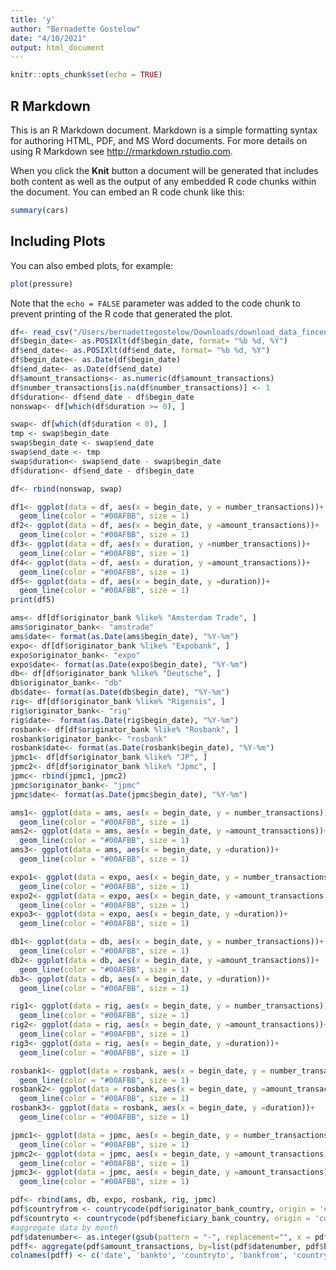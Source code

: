 ```yaml
---
title: 'y'
author: "Bernadette Gostelow"
date: "4/10/2021"
output: html_document
---
```


```r
knitr::opts_chunk$set(echo = TRUE)
```

## R Markdown

This is an R Markdown document. Markdown is a simple formatting syntax for authoring HTML, PDF, and MS Word documents. For more details on using R Markdown see <http://rmarkdown.rstudio.com>.

When you click the **Knit** button a document will be generated that includes both content as well as the output of any embedded R code chunks within the document. You can embed an R code chunk like this:

```r
summary(cars)
```

## Including Plots

You can also embed plots, for example:

```r
plot(pressure)
```

Note that the `echo = FALSE` parameter was added to the code chunk to prevent printing of the R code that generated the plot.
```r
df<- read_csv("/Users/bernadettegostelow/Downloads/download_data_fincen_files/download_transactions_map.csv")
df$begin_date<- as.POSIXlt(df$begin_date, format= "%b %d, %Y")
df$end_date<- as.POSIXlt(df$end_date, format= "%b %d, %Y")
df$begin_date<- as.Date(df$begin_date)
df$end_date<- as.Date(df$end_date)
df$amount_transactions<- as.numeric(df$amount_transactions)
df$number_transactions[is.na(df$number_transactions)] <- 1
df$duration<- df$end_date - df$begin_date
nonswap<- df[which(df$duration >= 0), ]

swap<- df[which(df$duration < 0), ]
tmp <- swap$begin_date
swap$begin_date <- swap$end_date
swap$end_date <- tmp
swap$duration<- swap$end_date - swap$begin_date
df$duration<- df$end_date - df$begin_date

df<- rbind(nonswap, swap)

df1<- ggplot(data = df, aes(x = begin_date, y = number_transactions))+
  geom_line(color = "#00AFBB", size = 1)
df2<- ggplot(data = df, aes(x = begin_date, y =amount_transactions))+
  geom_line(color = "#00AFBB", size = 1)
df3<- ggplot(data = df, aes(x = duration, y =number_transactions))+
  geom_line(color = "#00AFBB", size = 1)
df4<- ggplot(data = df, aes(x = duration, y =amount_transactions))+
  geom_line(color = "#00AFBB", size = 1)
df5<- ggplot(data = df, aes(x = begin_date, y =duration))+
  geom_line(color = "#00AFBB", size = 1)
print(df5)
```

```r
ams<- df[df$originator_bank %like% "Amsterdam Trade", ]
ams$originator_bank<- "amstrade"
ams$date<- format(as.Date(ams$begin_date), "%Y-%m")
expo<- df[df$originator_bank %like% "Expobank", ]
expo$originator_bank<- "expo"
expo$date<- format(as.Date(expo$begin_date), "%Y-%m")
db<- df[df$originator_bank %like% "Deutsche", ]
db$originator_bank<- "db"
db$date<- format(as.Date(db$begin_date), "%Y-%m")
rig<- df[df$originator_bank %like% "Rigensis", ]
rig$originator_bank<- "rig"
rig$date<- format(as.Date(rig$begin_date), "%Y-%m")
rosbank<- df[df$originator_bank %like% "Rosbank", ]
rosbank$originator_bank<- "rosbank"
rosbank$date<- format(as.Date(rosbank$begin_date), "%Y-%m")
jpmc1<- df[df$originator_bank %like% "JP", ]
jpmc2<- df[df$originator_bank %like% "Jpmc", ]
jpmc<- rbind(jpmc1, jpmc2)
jpmc$originator_bank<- "jpmc"
jpmc$date<- format(as.Date(jpmc$begin_date), "%Y-%m")

ams1<- ggplot(data = ams, aes(x = begin_date, y = number_transactions))+
  geom_line(color = "#00AFBB", size = 1)
ams2<- ggplot(data = ams, aes(x = begin_date, y =amount_transactions))+
  geom_line(color = "#00AFBB", size = 1)
ams3<- ggplot(data = ams, aes(x = begin_date, y =duration))+
  geom_line(color = "#00AFBB", size = 1)

expo1<- ggplot(data = expo, aes(x = begin_date, y = number_transactions))+
  geom_line(color = "#00AFBB", size = 1)
expo2<- ggplot(data = expo, aes(x = begin_date, y =amount_transactions))+
  geom_line(color = "#00AFBB", size = 1)
expo3<- ggplot(data = expo, aes(x = begin_date, y =duration))+
  geom_line(color = "#00AFBB", size = 1)

db1<- ggplot(data = db, aes(x = begin_date, y = number_transactions))+
  geom_line(color = "#00AFBB", size = 1)
db2<- ggplot(data = db, aes(x = begin_date, y =amount_transactions))+
  geom_line(color = "#00AFBB", size = 1)
db3<- ggplot(data = db, aes(x = begin_date, y =duration))+
  geom_line(color = "#00AFBB", size = 1)

rig1<- ggplot(data = rig, aes(x = begin_date, y = number_transactions))+
  geom_line(color = "#00AFBB", size = 1)
rig2<- ggplot(data = rig, aes(x = begin_date, y =amount_transactions))+
  geom_line(color = "#00AFBB", size = 1)
rig3<- ggplot(data = rig, aes(x = begin_date, y =duration))+
  geom_line(color = "#00AFBB", size = 1)

rosbank1<- ggplot(data = rosbank, aes(x = begin_date, y = number_transactions))+
  geom_line(color = "#00AFBB", size = 1)
rosbank2<- ggplot(data = rosbank, aes(x = begin_date, y =amount_transactions))+
  geom_line(color = "#00AFBB", size = 1)
rosbank3<- ggplot(data = rosbank, aes(x = begin_date, y =duration))+
  geom_line(color = "#00AFBB", size = 1)

jpmc1<- ggplot(data = jpmc, aes(x = begin_date, y = number_transactions))+
  geom_line(color = "#00AFBB", size = 1)
jpmc2<- ggplot(data = jpmc, aes(x = begin_date, y =amount_transactions))+
  geom_line(color = "#00AFBB", size = 1)
jpmc3<- ggplot(data = jpmc, aes(x = begin_date, y =amount_transactions))+
  geom_line(color = "#00AFBB", size = 1)
```

```r
pdf<- rbind(ams, db, expo, rosbank, rig, jpmc)
pdf$countryfrom <- countrycode(pdf$originator_bank_country, origin = 'country.name', destination = 'cown')
pdf$countryto <- countrycode(pdf$beneficiary_bank_country, origin = 'country.name', destination = 'cown')
#aggregate data by month
pdf$datenumber<- as.integer(gsub(pattern = "-", replacement="", x = pdf$date))
pdff<- aggregate(pdf$amount_transactions, by=list(pdf$datenumber, pdf$beneficiary_bank, pdf$beneficiary_bank_country, pdf$originator_bank, pdf$originator_bank_country), FUN="sum")
colnames(pdff) <- c('date', 'bankto', 'countryto', 'bankfrom', 'countryfrom', 'amount')

```